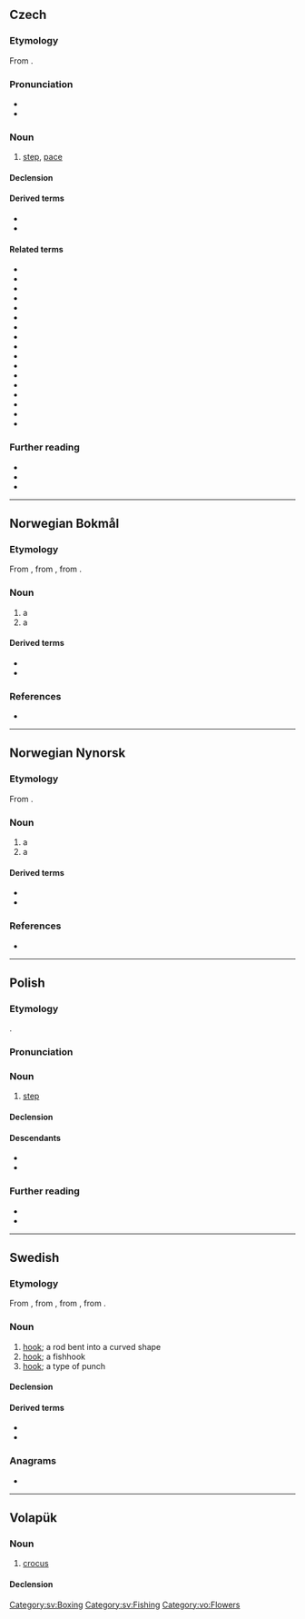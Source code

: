 {{also|krök|Krok|Krök}}
==Czech==
{{wp|lang=cs}}

===Etymology===
From {{inh|cs|sla-pro|*korkъ}}.

===Pronunciation===
* {{cs-IPA}}
* {{audio|cs|Cs-krok.ogg|audio}}

===Noun===
{{cs-noun|g=m-in}}

# [[step]], [[pace]]

====Declension====
{{cs-decl-noun-auto|mi|kr|o|k}}

====Derived terms====
* {{l|cs|krůček|g=m}}
* {{l|cs|krokovat}}

====Related terms====
* {{l|cs|kročej|g=m}}
* {{l|cs|kráčet}}
* {{l|cs|nakročit}}
* {{l|cs|pokročit}}
* {{l|cs|překročit}}
* {{l|cs|přikročit}}
* {{l|cs|rozkročit}}
* {{l|cs|ukročit}}
* {{l|cs|vkročit}}
* {{l|cs|vykročit}}
* {{l|cs|zakročit}}
* {{l|cs|pokrokový}}
* {{l|cs|pokrok}}
* {{l|cs|rozkrok}}
* {{l|cs|úkrok}}
* {{l|cs|zákrok}}
* {{l|cs|mezikrok}}

===Further reading===
* {{R:PSJC}}
* {{R:SSJC}}
* {{R:IJP}}

----

==Norwegian Bokmål==

===Etymology===
From {{der|nb|non|krókr}}, from {{der|nb|gem-pro|*krōkaz}}, from {{der|nb|ine-pro|*gerg-}}.

===Noun===
{{nb-noun-m1}}

# a {{l|en|hook}}
# a {{l|en|corner}} {{q|e.g. of a room}}

====Derived terms====
* {{l|nb|fiskekrok}}
* {{l|nb|kroksjø}}

===References===
* {{R:The Bokmål Dictionary}}

----

==Norwegian Nynorsk==

===Etymology===
From {{der|nn|non|krókr}}.

===Noun===
{{nn-noun-m1}}

# a {{l|en|hook}}
# a {{l|en|corner}} {{q|e.g. of a room}}

====Derived terms====
* {{l|nn|fiskekrok}}
* {{l|nn|kroksjø}}

===References===
* {{R:The Nynorsk Dictionary}}

----

==Polish==
{{wp|lang=pl}}

===Etymology===
{{inh+|pl|sla-pro|*korkъ}}.

===Pronunciation===
{{pl-p|a=Pl-{{PAGENAME}}.ogg}}

===Noun===
{{pl-noun|m-in|dim=kroczek}}

# [[step]]

====Declension====
{{pl-decl-noun-masc-inani|kro|k|u}}

====Descendants====
* {{desc|be|крок|bor=1}}
* {{desc|uk|крок|bor=1}}

===Further reading===
* {{R:pl:WSJP}}
* {{R:pl:PWN}}

----

==Swedish==

===Etymology===
From {{inh|sv|gmq-osw|kroker|krōker}}, from {{inh|sv|non|krókr||hook}}, from {{inh|sv|gem-pro|*krōkaz}}, from {{der|sv|ine-pro|*ger-}}.

===Noun===
{{sv-noun|c}}

# [[hook]]; a rod bent into a curved shape
# [[hook]]; a fishhook
# [[hook]]; a type of punch

====Declension====
{{sv-infl-noun-c-ar}}

====Derived terms====
* {{l|sv|i krokarna||nearby, around here}}
* {{l|sv|krokig}}

===Anagrams===
* {{anagrams|sv|a=kkor|kork}}

[[Category:sv:Boxing]]
[[Category:sv:Fishing]]

----

==Volapük==

===Noun===
{{vo-noun}}

# [[crocus]]

====Declension====
{{vo-decl-noun}}

[[Category:vo:Flowers]]